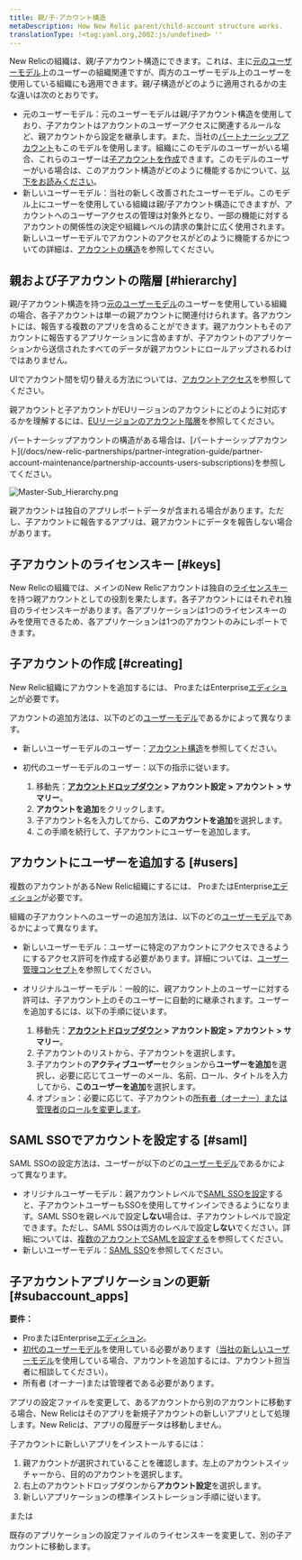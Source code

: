 ```yaml
---
title: 親/子-アカウント構造
metaDescription: How New Relic parent/child-account structure works.
translationType: !<tag:yaml.org,2002:js/undefined> ''
---
```



New Relicの組織は、親/子アカウント構造にできます。これは、主に[元のユーザーモデル](/docs/accounts/original-accounts-billing/original-product-based-pricing/overview-user-models)上のユーザーの組織関連ですが、両方のユーザーモデル上のユーザーを使用している組織にも適用できます。親/子構造がどのように適用されるかの主な違いは次のとおりです。

* 元のユーザーモデル：元のユーザーモデルは親/子アカウント構造を使用しており、子アカウントはアカウントのユーザーアクセスに関連するルールなど、親アカウントから設定を継承します。また、当社の[パートナーシップアカウント](/docs/new-relic-partnerships/partner-integration-guide/partner-account-maintenance/partnership-accounts-users-subscriptions)もこのモデルを使用します。組織にこのモデルのユーザーがいる場合、これらのユーザーは[子アカウントを作成](#creating)できます。このモデルのユーザーがいる場合は、このアカウント構造がどのように機能するかについて、[以下をお読みください](#hierarchy)。
* 新しいユーザーモデル：当社の新しく改善されたユーザーモデル。このモデル上にユーザーを使用している組織は親/子アカウント構造にできますが、アカウントへのユーザーアクセスの管理は対象外となり、一部の機能に対するアカウントの関係性の決定や組織レベルの請求の集計に広く使用されます。新しいユーザーモデルでアカウントのアクセスがどのように機能するかについての詳細は、[アカウントの構造](/docs/accounts/accounts-billing/account-structure/new-relic-account-structure)を参照してください。

## 親および子アカウントの階層 [#hierarchy]

親/子アカウント構造を持つ[元のユーザーモデル](#requirements)のユーザーを使用している組織の場合、各子アカウントは単一の親アカウントに関連付けられます。各アカウントには、報告する複数のアプリを含めることができます。親アカウントもそのアカウントに報告するアプリケーションに含めますが、子アカウントのアプリケーションから送信されたすべてのデータが親アカウントにロールアップされるわけではありません。

UIでアカウント間を切り替える方法については、[アカウントアクセス](/docs/accounts/accounts-billing/general-account-settings/factors-affecting-access-features-data#account-access)を参照してください。

親アカウントと子アカウントがEUリージョンのアカウントにどのように対応するかを理解するには、[EUリージョンのアカウント階層](/docs/using-new-relic/welcome-new-relic/getting-started/introduction-eu-region-data-center#global-account-hierarchy)を参照してください。

<Callout variant="tip">
  パートナーシップアカウントの構造がある場合は、[パートナーシップアカウント](/docs/new-relic-partnerships/partner-integration-guide/partner-account-maintenance/partnership-accounts-users-subscriptions)を参照してください。
</Callout>

<img
  title="Master-Sub_Hierarchy.png"
  alt="Master-Sub_Hierarchy.png"
  src={masterSubHierarchy}
/>

<figcaption>
  親アカウントは独自のアプリレポートデータが含まれる場合があります。ただし、子アカウントに報告するアプリは、親アカウントにデータを報告しない場合があります。
</figcaption>

## 子アカウントのライセンスキー [#keys]

New Relicの組織では、メインのNew Relicアカウントは独自の[ライセンスキー](/docs/apis/intro-apis/new-relic-api-keys/#ingest-license-key)を持つ親アカウントとしての役割を果たします。各子アカウントにはそれぞれ独自のライセンスキーがあります。各アプリケーションは1つのライセンスキーのみを使用できるため、各アプリケーションは1つのアカウントのみにレポートできます。

## 子アカウントの作成 [#creating]

New Relic組織にアカウントを追加するには、 ProまたはEnterprise[エディション](https://newrelic.com/pricing)が必要です。

アカウントの追加方法は、以下のどの[ユーザーモデル](/docs/accounts/original-accounts-billing/original-users-roles/overview-user-models)であるかによって異なります。

* 新しいユーザーモデルのユーザー：[アカウント構造](/docs/accounts/accounts-billing/account-structure/new-relic-account-structure/#new-model)を参照してください。

* 初代のユーザーモデルのユーザー：以下の指示に従います。

  1. 移動先：**[アカウントドロップダウン](/docs/accounts-partnerships/education/getting-started-new-relic/glossary#account-dropdown) > アカウント設定 > アカウント > サマリー**。
  2. **アカウントを追加**をクリックします。
  3. 子アカウント名を入力してから、**このアカウントを追加**を選択します。
  4. この手順を続行して、子アカウントにユーザーを追加します。

## アカウントにユーザーを追加する [#users]

複数のアカウントがあるNew Relic組織にするには、 ProまたはEnterprise[エディション](https://newrelic.com/pricing)が必要です。

組織の子アカウントへのユーザーの追加方法は、以下のどの[ユーザーモデル](/docs/accounts/original-accounts-billing/original-users-roles/overview-user-models)であるかによって異なります。

* 新しいユーザーモデル：ユーザーに特定のアカウントにアクセスできるようにするアクセス許可を作成する必要があります。詳細については、[ユーザー管理コンセプト](/docs/accounts/accounts-billing/new-relic-one-user-management/user-management-concepts#understand-concepts)を参照してください。

* オリジナルユーザーモデル：一般的に、親アカウント上のユーザーに対する許可は、子アカウント上のそのユーザーに自動的に継承されます。ユーザーを追加するには、以下の手順に従います。

  1. 移動先：**[アカウントドロップダウン](/docs/accounts-partnerships/education/getting-started-new-relic/glossary#account-dropdown) > アカウント設定 > アカウント > サマリー**。
  2. 子アカウントのリストから、子アカウントを選択します。
  3. 子アカウントの**アクティブユーザー**セクションから**ユーザーを追加**を選択し、必要に応じてユーザーのメール、名前、ロール、タイトルを入力してから、**このユーザーを追加**を選択します。
  4. オプション：必要に応じて、子アカウントの[所有者（オーナー）または管理者のロールを変更します](/docs/accounts-partnerships/accounts/account-setup/adding-updating-users)。

## SAML SSOでアカウントを設定する [#saml]

SAML SSOの設定方法は、ユーザーが以下のどの[ユーザーモデル](/docs/accounts/original-accounts-billing/original-users-roles/overview-user-models)であるかによって異なります。

* オリジナルユーザーモデル：親アカウントレベルで[SAML SSOを設定](/docs/accounts-partnerships/accounts/saml-single-sign/setting-sso)すると、子アカウントユーザーもSSOを使用してサインインできるようになります。SAML SSOを親レベルで設定**しない**場合は、子アカウントレベルで設定できます。ただし、SAML SSOは両方のレベルで設定**しない**でください。詳細については、[複数のアカウントでSAMLを設定する](/docs/accounts-partnerships/accounts/saml-single-sign/configuring-saml-multiple-accounts)を参照してください。
* 新しいユーザーモデル：[SAML SSO](/docs/accounts/accounts-billing/new-relic-one-user-management/authentication-domains-saml-sso-scim-more)を参照してください。

## 子アカウントアプリケーションの更新 [#subaccount_apps]

**要件：**

* ProまたはEnterprise[エディション](https://newrelic.com/pricing)。
* [初代のユーザーモデル](/docs/accounts/original-accounts-billing/original-users-roles/overview-user-models)を使用している必要があります（[当社の新しいユーザーモデル](/docs/accounts/original-accounts-billing/original-users-roles/overview-user-models)を使用している場合、アカウントを追加するには、アカウント担当者に相談してください）。
* 所有者 (オーナー)または管理者である必要があります。

アプリの設定ファイルを変更して、あるアカウントから別のアカウントに移動する場合、New Relicはそのアプリを新規子アカウントの新しいアプリとして処理します。New Relicは、アプリの履歴データは移動しません。

子アカウントに新しいアプリをインストールするには：

1. 親アカウントが選択されていることを確認します。左上のアカウントスイッチャーから、目的のアカウントを選択します。
2. 右上のアカウントドロップダウンから**アカウント設定**を選択します。
3. 新しいアプリケーションの標準インストレーション手順に従います。

または

既存のアプリケーションの設定ファイルのライセンスキーを変更して、別の子アカウントに移動します。